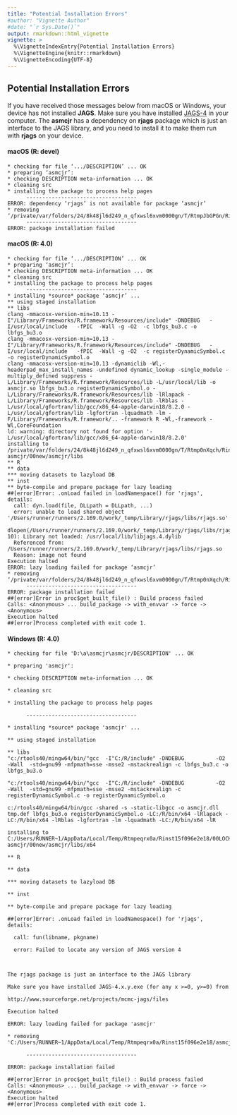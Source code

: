 ```yaml
---
title: "Potential Installation Errors"
#author: "Vignette Author"
#date: "`r Sys.Date()`"
output: rmarkdown::html_vignette
vignette: >
  %\VignetteIndexEntry{Potential Installation Errors}
  %\VignetteEngine{knitr::rmarkdown}
  %\VignetteEncoding{UTF-8}
---
```


## Potential Installation Errors
If you have received those messages below from macOS or Windows, your device has not installed __JAGS__. Make sure you have installed [JAGS-4](http://www.sourceforge.net/projects/mcmc-jags/files) in your computer. The __asmcjr__ has a dependency on __rjags__ package which is just an interface to the JAGS library, and you need to install it to make them run with __rjags__ on your device.

#### macOS (R: devel)
```
* checking for file ‘.../DESCRIPTION’ ... OK
* preparing ‘asmcjr’:
* checking DESCRIPTION meta-information ... OK
* cleaning src
* installing the package to process help pages
      -----------------------------------
ERROR: dependency ‘rjags’ is not available for package ‘asmcjr’
* removing ‘/private/var/folders/24/8k48jl6d249_n_qfxwsl6xvm0000gn/T/RtmpJbGPGn/Rinst605c2279a152/asmcjr’
      -----------------------------------
ERROR: package installation failed
```

#### macOS (R: 4.0)
```
* checking for file ‘.../DESCRIPTION’ ... OK
* preparing ‘asmcjr’:
* checking DESCRIPTION meta-information ... OK
* cleaning src
* installing the package to process help pages
      -----------------------------------
* installing *source* package ‘asmcjr’ ...
** using staged installation
** libs
clang -mmacosx-version-min=10.13 -I"/Library/Frameworks/R.framework/Resources/include" -DNDEBUG   -I/usr/local/include   -fPIC  -Wall -g -O2  -c lbfgs_bu3.c -o lbfgs_bu3.o
clang -mmacosx-version-min=10.13 -I"/Library/Frameworks/R.framework/Resources/include" -DNDEBUG   -I/usr/local/include   -fPIC  -Wall -g -O2  -c registerDynamicSymbol.c -o registerDynamicSymbol.o
clang -mmacosx-version-min=10.13 -dynamiclib -Wl,-headerpad_max_install_names -undefined dynamic_lookup -single_module -multiply_defined suppress -L/Library/Frameworks/R.framework/Resources/lib -L/usr/local/lib -o asmcjr.so lbfgs_bu3.o registerDynamicSymbol.o -L/Library/Frameworks/R.framework/Resources/lib -lRlapack -L/Library/Frameworks/R.framework/Resources/lib -lRblas -L/usr/local/gfortran/lib/gcc/x86_64-apple-darwin18/8.2.0 -L/usr/local/gfortran/lib -lgfortran -lquadmath -lm -F/Library/Frameworks/R.framework/.. -framework R -Wl,-framework -Wl,CoreFoundation
ld: warning: directory not found for option '-L/usr/local/gfortran/lib/gcc/x86_64-apple-darwin18/8.2.0'
installing to /private/var/folders/24/8k48jl6d249_n_qfxwsl6xvm0000gn/T/Rtmp0nXqch/Rinstc9785a00e5/00LOCK-asmcjr/00new/asmcjr/libs
** R
** data
*** moving datasets to lazyload DB
** inst
** byte-compile and prepare package for lazy loading
##[error]Error: .onLoad failed in loadNamespace() for 'rjags', details:
  call: dyn.load(file, DLLpath = DLLpath, ...)
  error: unable to load shared object '/Users/runner/runners/2.169.0/work/_temp/Library/rjags/libs/rjags.so':
  dlopen(/Users/runner/runners/2.169.0/work/_temp/Library/rjags/libs/rjags.so, 10): Library not loaded: /usr/local/lib/libjags.4.dylib
  Referenced from: /Users/runner/runners/2.169.0/work/_temp/Library/rjags/libs/rjags.so
  Reason: image not found
Execution halted
ERROR: lazy loading failed for package ‘asmcjr’
* removing ‘/private/var/folders/24/8k48jl6d249_n_qfxwsl6xvm0000gn/T/Rtmp0nXqch/Rinstc9785a00e5/asmcjr’
      -----------------------------------
ERROR: package installation failed
##[error]Error in proc$get_built_file() : Build process failed
Calls: <Anonymous> ... build_package -> with_envvar -> force -> <Anonymous>
Execution halted
##[error]Process completed with exit code 1.
```

#### Windows (R: 4.0)
```
* checking for file 'D:\a\asmcjr\asmcjr/DESCRIPTION' ... OK

* preparing 'asmcjr':

* checking DESCRIPTION meta-information ... OK

* cleaning src

* installing the package to process help pages

      -----------------------------------

* installing *source* package 'asmcjr' ...

** using staged installation

** libs
"c:/rtools40/mingw64/bin/"gcc  -I"C:/R/include" -DNDEBUG          -O2 -Wall  -std=gnu99 -mfpmath=sse -msse2 -mstackrealign -c lbfgs_bu3.c -o lbfgs_bu3.o

"c:/rtools40/mingw64/bin/"gcc  -I"C:/R/include" -DNDEBUG          -O2 -Wall  -std=gnu99 -mfpmath=sse -msse2 -mstackrealign -c registerDynamicSymbol.c -o registerDynamicSymbol.o

c:/rtools40/mingw64/bin/gcc -shared -s -static-libgcc -o asmcjr.dll tmp.def lbfgs_bu3.o registerDynamicSymbol.o -LC:/R/bin/x64 -lRlapack -LC:/R/bin/x64 -lRblas -lgfortran -lm -lquadmath -LC:/R/bin/x64 -lR

installing to C:/Users/RUNNER~1/AppData/Local/Temp/Rtmpeqrx0a/Rinst15f096e2e18/00LOCK-asmcjr/00new/asmcjr/libs/x64

** R

** data

*** moving datasets to lazyload DB

** inst

** byte-compile and prepare package for lazy loading

##[error]Error: .onLoad failed in loadNamespace() for 'rjags', details:

  call: fun(libname, pkgname)

  error: Failed to locate any version of JAGS version 4



The rjags package is just an interface to the JAGS library

Make sure you have installed JAGS-4.x.y.exe (for any x >=0, y>=0) from

http://www.sourceforge.net/projects/mcmc-jags/files

Execution halted

ERROR: lazy loading failed for package 'asmcjr'

* removing 'C:/Users/RUNNER~1/AppData/Local/Temp/Rtmpeqrx0a/Rinst15f096e2e18/asmcjr'

      -----------------------------------

ERROR: package installation failed

##[error]Error in proc$get_built_file() : Build process failed
Calls: <Anonymous> ... build_package -> with_envvar -> force -> <Anonymous>
Execution halted
##[error]Process completed with exit code 1.
```
